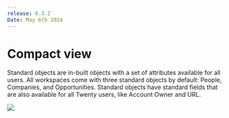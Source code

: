 ```yaml
---
release: 0.3.2
Date: May 6th 2024
---
```


# Compact view


Standard objects are in-built objects with a set of attributes available for all users. All workspaces come with three standard objects by default: People, Companies, and Opportunities. Standard objects have standard fields that are also available for all Twenty users, like Account Owner and URL.

![](/images/user-guide/view-all-objects-light.png)